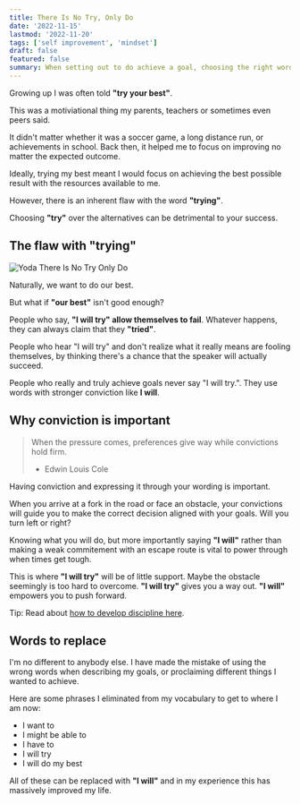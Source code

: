 ```yaml
---
title: There Is No Try, Only Do
date: '2022-11-15'
lastmod: '2022-11-20'
tags: ['self improvement', 'mindset']
draft: false 
featured: false
summary: When setting out to do achieve a goal, choosing the right wording is vital for success. Here is why you should erase try from your vocabulary.
---
```


Growing up I was often told **"try your best"**.

This was a motiviational thing my parents, teachers or sometimes even peers said.

It didn't matter whether it was a soccer game, a long distance run, or achievements 
in school. Back then, it helped me to focus on improving no matter the expected outcome. 

Ideally, trying my best meant I would focus on achieving the best possible result with
the resources available to me. 

However, there is an inherent flaw with the word **"trying"**.

Choosing **"try"** over the alternatives can be detrimental to your success.

## The flaw with "trying"

<Image
  alt="Yoda There Is No Try Only Do"
  src="/static/img/blog/yoda-there-is-no-try-only-do.jpg"
  className="h-auto w-full"
/>

Naturally, we want to do our best.

But what if **"our best"** isn't good enough?

People who say, **"I will try" allow themselves to fail**. Whatever happens, 
they can always claim that they **"tried"**.

People who hear "I will try" and don't realize what it really means are fooling 
themselves, by thinking there's a chance that the speaker will actually succeed.

People who really and truly achieve goals never say "I will try.". They use words
with stronger conviction like **I will**.

## Why conviction is important

> When the pressure comes, preferences give way while convictions hold firm.
> - Edwin Louis Cole

Having conviction and expressing it through your wording is important.

When you arrive at a fork in the road or face an obstacle, your convictions will guide
you to make the correct decision aligned with your goals. Will you turn left or right?

Knowing what you will do, but more importantly saying **"I will"** rather than 
making a weak commitement with an escape route is vital to power through when 
times get tough.

This is where **"I will try"** will be of little support. Maybe the obstacle seemingly
is too hard to overcome. **"I will try"** gives you a way out. **"I will"** empowers 
you to push forward.

Tip: Read about [how to develop discipline here](/blog/mastering-discipline-consistency-and-focus-part-1).

## Words to replace

I'm no different to anybody else. I have made the mistake of using the wrong words 
when describing my goals, or proclaiming different things I wanted to achieve.

Here are some phrases I eliminated from my vocabulary to get to where I am now:
- I want to 
- I might be able to 
- I have to 
- I will try 
- I will do my best 

All of these can be replaced with **"I will"** and in my experience this has massively
improved my life.
